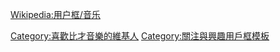{{Userbox
  |id=[[檔案:Georges bizet.jpg|50px]]
  |id-c=#4D1F00
  |info=<span lang="zh-tw">该用戶喜歡聽'''[[比才]]'''的作品。</span>
  |info-c=#F5F5F5
  |info-s=9
  |border-c=black
}}
<includeonly>[[Category:喜歡比才音樂的維基人]]</includeonly>
<noinclude>{{Clear}}[[Wikipedia:用户框/音乐]][[Category:關注與興趣用戶框模板]]</noinclude>